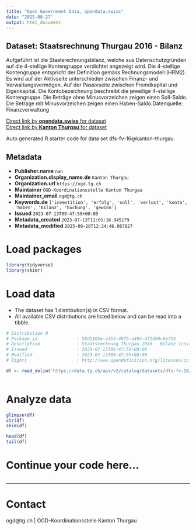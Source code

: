 ```yaml
---
title: "Open Government Data, opendata.swiss"
date: "2025-08-27"
output: html_document
---
```


## Dataset: Staatsrechnung Thurgau 2016 - Bilanz

Aufgeführt ist die Staatsrechnungsbilanz, welche aus Datenschutzgründen auf die 4-stellige Kontengruppe verdichtet angezeigt wird. Die 4-stellige Kontengruppe entspricht der Definition gemäss Rechnungsmodell (HRM2). Es wird auf der Aktivseite unterschieden zwischen Finanz- und Verwaltungsvermögen. Auf der Passivseite zwischen Fremdkapital und Eigenkapital. Die Kontobezeichnung beschreibt die jeweilige 4-stellige Kontengruppe. Die Beträge ohne Minusvorzeichen zeigen einen Soll-Saldo. Die Beträge mit Minusvorzeichen zeigen einen Haben-Saldo.Datenquelle: Finanzverwaltung

[Direct link by **opendata.swiss** for dataset](https://opendata.swiss/de/dataset/staatsrechnung-thurgau-2016-bilanz)<br>
[Direct link by **Kanton Thurgau** for dataset](https://data.tg.ch/explore/dataset/dfs-fv-16/)

Auto generated R starter code for data set dfs-fv-16@kanton-thurgau.

## Metadata

- **Publisher.name** `nan`
- **Organization.display_name.de** `Kanton Thurgau`
- **Organization.url** `https://ogd.tg.ch`
- **Maintainer** `OGD-Koordinationsstelle Kanton Thurgau`
- **Maintainer_email** `ogd@tg.ch`
- **Keywords.de** `['investition', 'erfolg', 'soll', 'verlust', 'konto', 'haben', 'bilanz', 'buchung', 'gewinn']`
- **Issued** `2023-07-13T09:47:59+00:00`
- **Metadata_created** `2023-07-13T11:01:16.945179`
- **Metadata_modified** `2025-08-26T12:24:46.087827`


# Load packages

```r

library(tidyverse)
library(skimr)

```

# Load data

-   The dataset has 1 distribution(s) in CSV format.
-   All available CSV distributions are listed below and can be read into a tibble.

```r

# Distribution 0
# Package_id               : 50d1105e-a153-4875-a404-d72450c0ef14
# Description              : Staatsrechnung Thurgau 2016 - Bilanz (csv)
# Issued                   : 2023-07-13T09:47:59+00:00
# Modified                 : 2023-07-13T09:47:59+00:00
# Rights                   : http://www.opendefinition.org/licenses/cc-by/

df <- read_delim('https://data.tg.ch/api/v2/catalog/datasets/dfs-fv-16/exports/csv?use_labels=true')



```

# Analyze data

```r

glimpse(df)
str(df)
skim(df)

head(df)
tail(df)

```

# Continue your code here...

```r

```

------------------------------------------------------------------------

# Contact

ogd@tg.ch | OGD-Koordinationsstelle Kanton Thurgau
